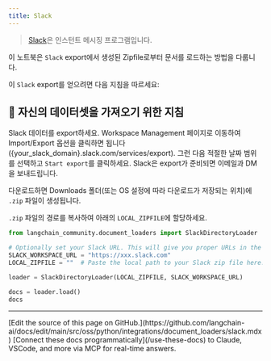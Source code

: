 ```yaml
---
title: Slack
---
```


>[Slack](https://slack.com/)은 인스턴트 메시징 프로그램입니다.

이 노트북은 `Slack` export에서 생성된 Zipfile로부터 문서를 로드하는 방법을 다룹니다.

이 `Slack` export를 얻으려면 다음 지침을 따르세요:

## 🧑 자신의 데이터셋을 가져오기 위한 지침

Slack 데이터를 export하세요. Workspace Management 페이지로 이동하여 Import/Export 옵션을 클릭하면 됩니다(\{your_slack_domain\}.slack.com/services/export). 그런 다음 적절한 날짜 범위를 선택하고 `Start export`를 클릭하세요. Slack은 export가 준비되면 이메일과 DM을 보내드립니다.

다운로드하면 Downloads 폴더(또는 OS 설정에 따라 다운로드가 저장되는 위치)에 `.zip` 파일이 생성됩니다.

`.zip` 파일의 경로를 복사하여 아래의 `LOCAL_ZIPFILE`에 할당하세요.

```python
from langchain_community.document_loaders import SlackDirectoryLoader
```

```python
# Optionally set your Slack URL. This will give you proper URLs in the docs sources.
SLACK_WORKSPACE_URL = "https://xxx.slack.com"
LOCAL_ZIPFILE = ""  # Paste the local path to your Slack zip file here.

loader = SlackDirectoryLoader(LOCAL_ZIPFILE, SLACK_WORKSPACE_URL)
```

```python
docs = loader.load()
docs
```

---

<Callout icon="pen-to-square" iconType="regular">
    [Edit the source of this page on GitHub.](https://github.com/langchain-ai/docs/edit/main/src/oss/python/integrations/document_loaders/slack.mdx)
</Callout>
<Tip icon="terminal" iconType="regular">
    [Connect these docs programmatically](/use-these-docs) to Claude, VSCode, and more via MCP for    real-time answers.
</Tip>
